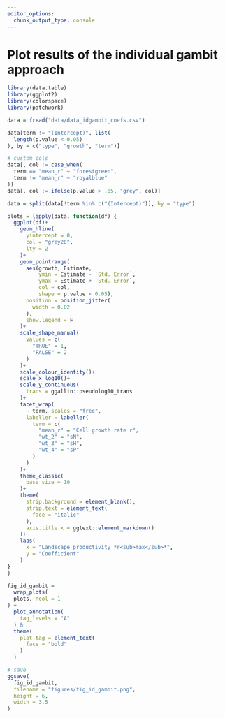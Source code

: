 ```yaml
---
editor_options: 
  chunk_output_type: console
---
```


# Plot results of the individual gambit approach

```r
library(data.table)
library(ggplot2)
library(colorspace)
library(patchwork)
```

```r
data = fread("data/data_idgambit_coefs.csv")
```

```r
data[term != "(Intercept)", list(
  length(p.value < 0.05)
), by = c("type", "growth", "term")]

# custom cols
data[, col := case_when(
  term == "mean_r" ~ "forestgreen",
  term != "mean_r" ~ "royalblue"
)]
data[, col := ifelse(p.value > .05, "grey", col)]
```

```r
data = split(data[!term %in% c("(Intercept)")], by = "type")

plots = lapply(data, function(df) {
  ggplot(df)+
    geom_hline(
      yintercept = 0,
      col = "grey20",
      lty = 2
    )+
    geom_pointrange(
      aes(growth, Estimate, 
          ymin = Estimate - `Std. Error`,
          ymax = Estimate + `Std. Error`,
          col = col,
          shape = p.value < 0.05),
      position = position_jitter(
        width = 0.02  
      ),
      show.legend = F
    )+
    scale_shape_manual(
      values = c(
        "TRUE" = 1,
        "FALSE" = 2
      )
    )+
    scale_colour_identity()+
    scale_x_log10()+
    scale_y_continuous(
      trans = ggallin::pseudolog10_trans
    )+
    facet_wrap(
      ~ term, scales = "free",
      labeller = labeller(
        term = c(
          "mean_r" = "Cell growth rate r",
          "wt_2" = "sN", 
          "wt_3" = "sH",
          "wt_4" = "sP"
        )
      )
    )+
    theme_classic(
      base_size = 10
    )+
    theme(
      strip.background = element_blank(),
      strip.text = element_text(
        face = "italic"
      ),
      axis.title.x = ggtext::element_markdown()
    )+
    labs(
      x = "Landscape productivity *r<sub>max</sub>*",
      y = "Coefficient"
    )
}
)
```

```r
fig_id_gambit =
  wrap_plots(
  plots, ncol = 1
) +
  plot_annotation(
    tag_levels = "A"
  ) &
  theme(
    plot.tag = element_text(
      face = "bold"
    )
  )

# save
ggsave(
  fig_id_gambit,
  filename = "figures/fig_id_gambit.png",
  height = 6,
  width = 3.5
)
```

